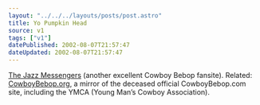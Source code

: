 ```yaml
---
layout: "../../../layouts/posts/post.astro"
title: Yo Pumpkin Head
source: v1
tags: ["v1"]
datePublished: 2002-08-07T21:57:47
dateUpdated: 2002-08-07T21:57:47
---
```


[The Jazz Messengers][1] (another excellent Cowboy Bebop fansite). Related: [CowboyBebop.org][2], a mirror of the deceased official CowboyBebop.com site, including the YMCA (Young Man&#8217;s Cowboy Association).

[1]: http://www.jazzmess.com/ "Cowboy Bebop: The Jazz Messengers"
[2]: http://www.cowboybebop.org/ "CowboyBebop.org: Mirror of defunct CowboyBebop.com"
